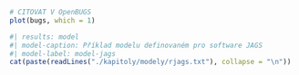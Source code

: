 
```{r bugs-basic-plot}
# CITOVAT V OpenBUGS
plot(bugs, which = 1)
```

```{r model-jags}
#| results: model
#| model-caption: Příklad modelu definovaném pro software JAGS
#| model-label: model-jags
cat(paste(readLines("./kapitoly/modely/rjags.txt"), collapse = "\n"))
```